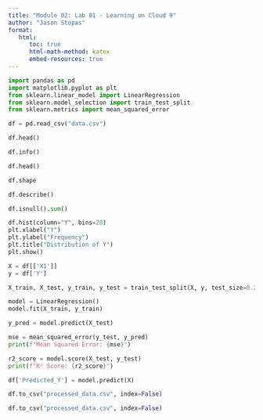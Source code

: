 ```yaml
---
title: "Module 02: Lab 01 - Learning on Cloud 9"
author: "Jason Stopas"
format:
   html:
      toc: true
      html-math-method: katex
      embed-resources: true
---
```


```python

import pandas as pd
import matplotlib.pyplot as plt
from sklearn.linear_model import LinearRegression
from sklearn.model_selection import train_test_split
from sklearn.metrics import mean_squared_error

df = pd.read_csv("data.csv")

df.head()

df.info()

df.head()

df.shape

df.describe()

df.isnull().sum()

df.hist(column="Y", bins=20)
plt.xlabel("Y")
plt.ylabel("Frequency")
plt.title("Distribution of Y")
plt.show()

X = df[['X1']]
y = df['Y']

X_train, X_test, y_train, y_test = train_test_split(X, y, test_size=0.2, random_state=42)

model = LinearRegression()
model.fit(X_train, y_train)

y_pred = model.predict(X_test)

mse = mean_squared_error(y_test, y_pred)
print(f"Mean Squared Error: {mse}")

r2_score = model.score(X_test, y_test)
print(f"R² Score: {r2_score}")

df['Predicted_Y'] = model.predict(X)

df.to_csv("processed_data.csv", index=False)

df.to_csv("processed_data.csv", index=False)

```
